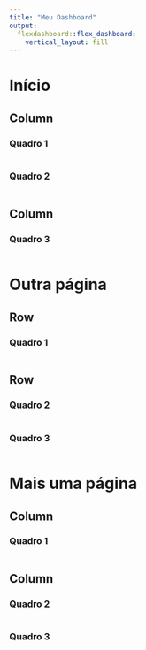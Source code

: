---
title: "Meu Dashboard"
output: 
  flexdashboard::flex_dashboard:
    vertical_layout: fill
---

<!-- INSTRUÇÕES -->
<!-- inserir nova página: ====== -->
<!-- inserir novo quadro: ------ -->


Início
=====================================  

Column {data-width=600}
-------------------------------------
    
### Quadro 1
    
```{r}
```
 
### Quadro 2
    
```{r}
```

Column {data-width=600}
-------------------------------------
   
### Quadro 3

```{r}
```   
 

Outra página {data-orientation=rows}
=====================================     
   
Row {data-height=600}
-------------------------------------

### Quadro 1

```{r}
```

Row {data-height=400 .tabset}
-------------------------------------
   
### Quadro 2

```{r}
```   
    
### Quadro 3

```{r}
```

Mais uma página {data-orientation=columns}
=====================================     
   
Column {data-width=600}
-------------------------------------

### Quadro 1

```{r}
```

Column {data-width=400 .tabset}
-------------------------------------
   
### Quadro 2

```{r}
```   
    
### Quadro 3

```{r}
```
